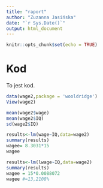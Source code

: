 ```yaml
---
title: "raport"
author: "Zuzanna Jasińska"
date: "`r Sys.Date()`"
output: html_document
---
```


```r
knitr::opts_chunk$set(echo = TRUE)
```

# Kod

To jest kod.

```r
data(wage2,package = 'wooldridge')
View(wage2)

mean(wage2$wage)
mean(wage2$IQ)
sd(wage2$IQ)

results<-lm(wage~IQ,data=wage2)
summary(results)
wagee= 8.3031*15
wagee

results<-lm(lwage~IQ,data=wage2)
summary(results)
wagee = 15*0.0088072
wagee #=13,2108%
```
